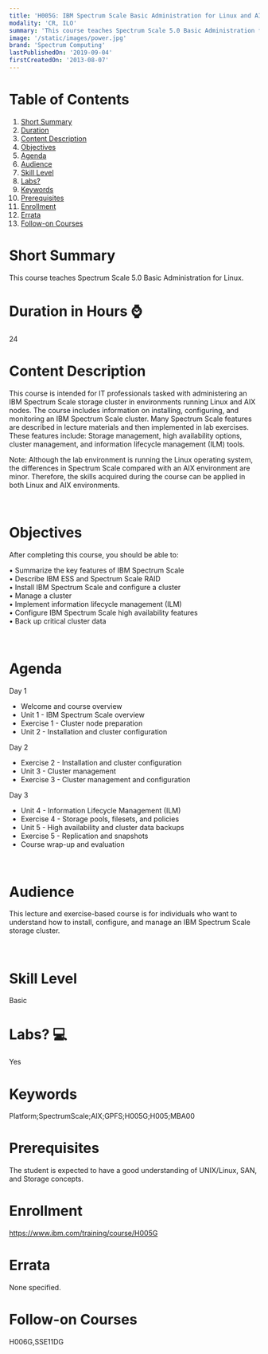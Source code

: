 ```yaml
---
title: 'H005G: IBM Spectrum Scale Basic Administration for Linux and AIX'
modality: 'CR, ILO'
summary: 'This course teaches Spectrum Scale 5.0 Basic Administration for Linux.'
image: '/static/images/power.jpg'
brand: 'Spectrum Computing'
lastPublishedOn: '2019-09-04'
firstCreatedOn: '2013-08-07'
---
```

# Table of Contents
1.  [Short Summary](#short-summary)
2.  [Duration](#duration-in-hours-)
3.  [Content Description](#content-description)
4.  [Objectives](#objectives)
5.  [Agenda](#agenda)
6.  [Audience](#audience)
7.  [Skill Level](#skill-level)
8.  [Labs?](#labs-)
9.  [Keywords](#keywords)
10. [Prerequisites](#prerequisites)
11. [Enrollment](#enrollment)
12. [Errata](#errata)
13. [Follow-on Courses](#follow-on-courses)

# Short Summary
This course teaches Spectrum Scale 5.0 Basic Administration for Linux.

# Duration in Hours ⌚
24

# Content Description
<p>This course is intended for IT professionals tasked with administering an IBM Spectrum Scale storage cluster in environments running Linux and AIX nodes. The course includes information on installing, configuring, and monitoring an IBM Spectrum Scale cluster. Many Spectrum Scale features are described in lecture materials and then implemented in lab exercises. These features include: Storage management, high availability options, cluster management, and information lifecycle management (ILM) tools.</p>

<p>Note: Although the lab environment is running the Linux operating system, the differences in Spectrum Scale compared with an AIX environment are minor. Therefore, the skills acquired during the course can be applied in both Linux and AIX environments.</p>

<p>&nbsp;</p>

# Objectives
<p>After completing this course, you should be able to:</p>

<p>&bull; Summarize the key features of IBM Spectrum Scale<br />
&bull; Describe IBM ESS and Spectrum Scale RAID<br />
&bull; Install IBM Spectrum Scale and configure a cluster<br />
&bull; Manage a cluster<br />
&bull; Implement information lifecycle management (ILM)<br />
&bull; Configure IBM Spectrum Scale high availability features<br />
&bull; Back up critical cluster data</p>

<p>&nbsp;</p>

# Agenda
<p>Day 1</p><ul><li>Welcome and course overview</li><li>Unit 1 - IBM Spectrum Scale overview</li><li>Exercise 1 - Cluster node preparation</li><li>Unit 2 - Installation and cluster configuration</li></ul><p>Day 2</p><ul><li>Exercise 2 - Installation and cluster configuration</li><li>Unit 3 - Cluster management</li><li>Exercise 3 - Cluster management and configuration</li></ul><p>Day 3</p><ul><li>Unit 4 - Information Lifecycle Management (ILM)</li><li>Exercise 4 - Storage pools, filesets, and policies</li><li>Unit 5 - High availability and cluster data backups</li><li>Exercise 5 - Replication and snapshots</li><li>Course wrap-up and evaluation</li></ul><p>&nbsp;</p>

# Audience
<p>This lecture and exercise-based course is for individuals who want to understand how to install, configure, and manage an IBM Spectrum Scale storage cluster.</p>

<p>&nbsp;</p>

# Skill Level
Basic

# Labs? 💻
Yes

# Keywords
Platform;SpectrumScale;AIX;GPFS;H005G;H005;MBA00

# Prerequisites
<p>The student is expected to have a good understanding of UNIX/Linux, SAN, and Storage concepts.</p>

# Enrollment
https://www.ibm.com/training/course/H005G

# Errata
None specified.

# Follow-on Courses
H006G,SSE11DG

